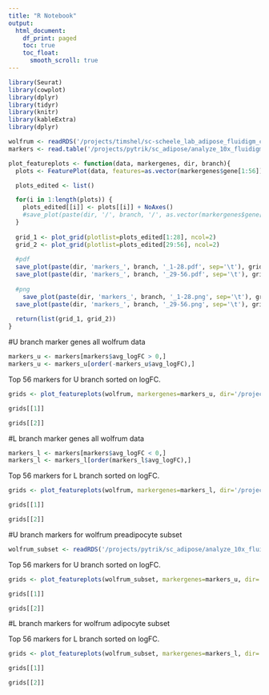 ```yaml
---
title: "R Notebook"
output:
  html_document:
    df_print: paged
    toc: true
    toc_float: 
      smooth_scroll: true
---
```



```r
library(Seurat)
library(cowplot)
library(dplyr)
library(tidyr)
library(knitr)
library(kableExtra)
library(dplyr)
```

```r
wolfrum <- readRDS('/projects/timshel/sc-scheele_lab_adipose_fluidigm_c1/data-wolfrum/wolfrum.compute.seurat_obj.rds')
markers <- read.table('/projects/pytrik/sc_adipose/analyze_10x_fluidigm/10x-adipocyte-analysis/output/markergenes/180831/markers_10x-180831_upperbranch_lowerbranch_negbinom.tsv', header=T)
```


```r
plot_featureplots <- function(data, markergenes, dir, branch){
  plots <- FeaturePlot(data, features=as.vector(markergenes$gene[1:56]), combine = FALSE, pt.size=0.2, cols=c('gray', 'blue'))

  plots_edited <- list()

  for(i in 1:length(plots)) {
    plots_edited[[i]] <- plots[[i]] + NoAxes()
    #save_plot(paste(dir, '/', branch, '/', as.vector(markergenes$gene[i]) ,'.pdf', sep=''), plots_edited[[i]], base_height=6, base_width=6)
  }
  
  grid_1 <- plot_grid(plotlist=plots_edited[1:28], ncol=2)
  grid_2 <- plot_grid(plotlist=plots_edited[29:56], ncol=2)
  
  #pdf
  save_plot(paste(dir, 'markers_', branch, '_1-28.pdf', sep='\t'), grid_1, base_height=60, base_width=12)
  save_plot(paste(dir, 'markers_', branch, '_29-56.pdf', sep='\t'), grid_2, base_height=60, base_width=12)
  
  #png
    save_plot(paste(dir, 'markers_', branch, '_1-28.png', sep='\t'), grid_1, base_height=60, base_width=12)
  save_plot(paste(dir, 'markers_', branch, '_29-56.png', sep='\t'), grid_2, base_height=60, base_width=12)
  
  return(list(grid_1, grid_2))
}

```

#U branch marker genes all wolfrum data

```r
markers_u <- markers[markers$avg_logFC > 0,]
markers_u <- markers_u[order(-markers_u$avg_logFC),]
```

Top 56 markers for U branch sorted on logFC.

```r
grids <- plot_featureplots(wolfrum, markergenes=markers_u, dir='/projects/pytrik/sc_adipose/analyze_10x_fluidigm/10x-adipocyte-analysis/figures/figures_paper/supplementary_figures/wolfrum/u_l_branch_markers/all_data', branch='U_branch')
```

```r
grids[[1]]
```

```r
grids[[2]]
```

#L branch marker genes all wolfrum data

```r
markers_l <- markers[markers$avg_logFC < 0,]
markers_l <- markers_l[order(markers_l$avg_logFC),]
```

Top 56 markers for L branch sorted on logFC.

```r
grids <- plot_featureplots(wolfrum, markergenes=markers_l, dir='/projects/pytrik/sc_adipose/analyze_10x_fluidigm/10x-adipocyte-analysis/figures/figures_paper/supplementary_figures/wolfrum/u_l_branch_markers/all_data', branch='L_branch')
```

```r
grids[[1]]
```

```r
grids[[2]]
```

#U branch markers for wolfrum preadipocyte subset

```r
wolfrum_subset <- readRDS('/projects/pytrik/sc_adipose/analyze_10x_fluidigm/10x-adipocyte-analysis/output/seurat_objects/wolfrum/wolfrum_subset.compute.seurat_obj.rds')
```

Top 56 markers for U branch sorted on logFC.

```r
grids <- plot_featureplots(wolfrum_subset, markergenes=markers_u, dir='/projects/pytrik/sc_adipose/analyze_10x_fluidigm/10x-adipocyte-analysis/figures/figures_paper/supplementary_figures/wolfrum/u_l_branch_markers/preadipocyte_subset', branch='U_branch')
```

```r
grids[[1]]
```

```r
grids[[2]]
```

#L branch markers for wolfrum adipocyte subset

Top 56 markers for L branch sorted on logFC.

```r
grids <- plot_featureplots(wolfrum_subset, markergenes=markers_l, dir='/projects/pytrik/sc_adipose/analyze_10x_fluidigm/10x-adipocyte-analysis/figures/figures_paper/supplementary_figures/wolfrum/u_l_branch_markers/preadipocyte_subset', branch='L_branch')
```

```r
grids[[1]]
```

```r
grids[[2]]
```

